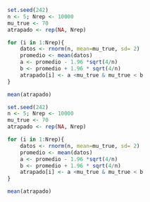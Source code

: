 

```r
set.seed(242)
n <- 5; Nrep <- 10000
mu_true <- 70
atrapado <- rep(NA, Nrep)

for (i in 1:Nrep){
    datos <- rnorm(n, mean=mu_true, sd= 2)
    promedio <- mean(datos)
    a <- promedio - 1.96 *sqrt(4/n)
    b <- promedio + 1.96 * sqrt(4/n)
    atrapado[i] <- a <mu_true & mu_true < b
}

mean(atrapado)
```

```r
set.seed(242)
n <- 5; Nrep <- 10000
mu_true <- 70
atrapado <- rep(NA, Nrep)

for (i in 1:Nrep){
    datos <- rnorm(n, mean=mu_true, sd= 2)
    promedio <- mean(datos)
    a <- promedio - 1.96 *sqrt(4/n)
    b <- promedio + 1.96 * sqrt(4/n)
    atrapado[i] <- a <mu_true & mu_true < b
}

mean(atrapado)



```